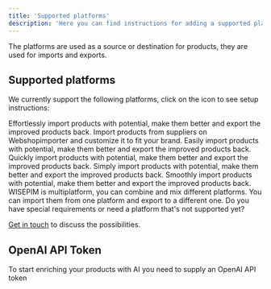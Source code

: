 ```yaml
---
title: 'Supported platforms'
description: 'Here you can find instructions for adding a supported platform.'
---
```


<Note>
  The platforms are used as a source or destination for products, they are used for imports and exports.
</Note>

## Supported platforms

We currently support the following platforms, click on the icon to see setup instructions:


<CardGroup cols={2}>
  <Card title="Magento 2" icon="magento" href="/integrations/magento">
    Effortlessly import products with potential, make them better and export the improved products back.
  </Card>
  <Card title="Webshopimporter" icon="box" href="/integrations/webshopimporter">
    Import products from suppliers on Webshopimporter and customize it to fit your brand.
  </Card>
  <Card title="Shopify" icon="shopify" href="/integrations/shopify">
    Easily import products with potential, make them better and export the improved products back.
  </Card>
  <Card title="Lightspeed" icon="fire-flame-curved" href="/integrations/lightspeed">
    Quickly import products with potential, make them better and export the improved products back.
  </Card>
  <Card title="Woocommerce" icon="wordpress" href="/integrations/woocommerce">
    Simply import products with potential, make them better and export the improved products back.
  </Card>
  <Card title="CVV Shop" icon="cart-shopping" href="/integrations/cvv-shop">
    Smoothly import products with potential, make them better and export the improved products back.
  </Card>
</CardGroup>

<Tip>
WISEPIM is multiplatform, you can combine and mix different platforms. 
You can import them from one platform and export to a different one.
</Tip>

<Note>
  Do you have special requirements or need a platform that's not supported yet?

  [Get in touch](https://swiftsync.ai/contact) to discuss the possibilities.
</Note>

## OpenAI API Token

To start enriching your products with AI you need to supply an OpenAI API token

